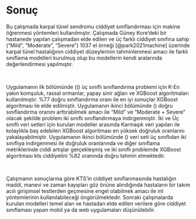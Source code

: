 # Sonuç {-}  
Bu çalışmada karpal tünel sendromu ciddiyet sınıflandırması için makine öğrenmesi yöntemleri kullanılmıştır. Çalışmada Güney Kore’deki bir hastanede yapılan çalışmadan elde edilen ve üç farklı ciddiyet sınıfına sahip ("Mild", "Moderate", "Severe") 1037 el örneği [@park2021machine]  üzerinde karpal tünel hastalığının ciddiyet düzeylerinin tahminlenmesi amacı ile farklı sınıflama modelleri kurulmuş olup bu modellerin kendi aralarında değerlendirmesi yapılmıştır.  

\  

Uygulamanın ilk bölümünde ((\ref{multiclass}) üç sınıflı sınıflandırma problemi için K-En yakın komşuluk, rassal ormanlar, yapay sinir ağları ve XGBoost algoritmaları kullanılmıştır. %77 doğru sınıflandırma oranı ile en iyi sonuçlar XGBoost algoritması ile elde edilmiştir. Uygulamanın ikinci bölümünde (\ref{binary}) doğru sınıflandırma oranını arttırabilmek amacı ile "Mild" ve "Moderate + Severe" olacak şekilde problem iki sınıflı sınıflandırmaya indirgenmiştir. İki ve Üç sınıflı veri setleri için kurulan modeller arasında Karmaşık veri yapıları ile kolaylıkla baş edebilen XGBoost algoritması en yüksek doğruluk oranlarını yakalayabilmiştir. Uygulamanın ikinci bölümünde (\ref{binary}) veri seti üç sınıflıdan iki sınıflıya indirgenmesi ile doğruluk oranlarında ve diğer sınıflama metriklerinde ciddi artışlar gerçekleşmiş ve iki sınıflı problemde XGBoost algoritması kts ciddiyetini %82 oranında doğru tahmin etmektedir. 

\

Çalışmanın sonuçlarına göre KTS'in ciddiyet sınıflanmasında hastalığın maddi, manevi ve zaman kayıpları göz önüne alındığında hastaların bir takım acılı girişimsel testlerden geçmesine engel olabilmek amacı ile ml yöntemlerinin kullanılabileceği öngörülmektedir. Sonraki çalışmalarda kurulan modelleri temel alan ve hastadan elde edilen verilere göre ciddiyet sınıflaması yapan mobil ya da web uygulamaları düşünülebilir. 


<!--**More info**

And here's some other random info: the first paragraph after a chapter title or section head _shouldn't be_ indented, because indents are to tell the reader that you're starting a new paragraph. Since that's obvious after a chapter or section title, proper typesetting doesn't add an indent there.
-->


